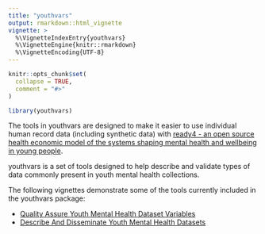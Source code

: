 ```yaml
---
title: "youthvars"
output: rmarkdown::html_vignette
vignette: >
  %\VignetteIndexEntry{youthvars}
  %\VignetteEngine{knitr::rmarkdown}
  %\VignetteEncoding{UTF-8}
---
```


```r
knitr::opts_chunk$set(
  collapse = TRUE,
  comment = "#>"
)
```

```r
library(youthvars)
```
The tools in youthvars are designed to make it easier to use individual human record data (including synthetic data) with [ready4 - an open source health economic model of the systems shaping mental health and wellbeing in young people](https://www.ready4-dev.com).

youthvars is a set of tools designed to help describe and validate types of data commonly present in youth mental health collections.

The following vignettes demonstrate some of the tools currently included in the youthvars package:

- [Quality Assure Youth Mental Health Dataset Variables](V_01.html)
- [Describe And Disseminate Youth Mental Health Datasets](V_02.html)
